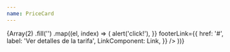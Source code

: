 ```yaml
---
name: PriceCard
---
```



<Playground>
  <div style={{ backgroundColor: '#eff2fc', padding: '2rem' }}>
    <div
      style={{
        margin: '2rem',
      }}
    >
      {Array(2)
        .fill('')
        .map((el, index) => (
          <PriceCard
            key={index}
            title="Fibra 600"
            tagOptions={{
              text: 'AHORA MÁS GB',
              props: {
                css: {
                  backgroundColor: '$secondary',
                  color: '#fff',
                },
              },
            }}
            price="24.90€"
            priceDescription={['/mes', 'IVA incluido']}
            description="Tu móvil y fibra todo junto al mejor precio. Navega a máxima velocidad en casa y en tu móvil, y habla sin parar con la mejor cobertura del país. Sin cuota de línea ni costes extra."
            bullets={[
              {
                text: 'Acumula y comparte tus GB',
              },
              {
                text: 'Legálitas Protección Médica y Legal incluidos',
              },
              {
                text: 'Rakuten TV Suscripción incluido',
              },
            ]}
            actionButton={{
              text: 'La quiero',
              onClick: () => alert('click!'),
            }}
            footerLink={{
              href: '#',
              label: 'Ver detalles de la tarifa',
              LinkComponent: Link,
            }}
          />
        ))}
    </div>
  </div>
</Playground>
